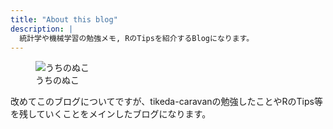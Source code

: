 ```yaml
---
title: "About this blog"
description: |
  統計学や機械学習の勉強メモ, RのTipsを紹介するBlogになります。
---
```


![うちのぬこ](images/tikeda-logo.jpeg)

改めてこのブログについてですが、tikeda-caravanの勉強したことやRのTips等を残していくことをメインしたブログになります。

